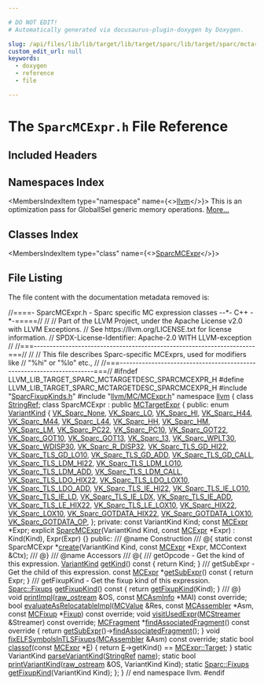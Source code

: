 ```yaml
---

# DO NOT EDIT!
# Automatically generated via docusaurus-plugin-doxygen by Doxygen.

slug: /api/files/lib/lib/target/lib/target/sparc/lib/target/sparc/mctargetdesc/sparcmcexpr-h
custom_edit_url: null
keywords:
  - doxygen
  - reference
  - file

---
```





# The `SparcMCExpr.h` File Reference

<DoxygenPage pluginConfig={pluginConfig}>



## Included Headers

<IncludesList>
<IncludesListItem
  filePath="SparcFixupKinds.h"
  permalink="/docs/api/files/lib/lib/target/lib/target/sparc/lib/target/sparc/mctargetdesc/sparcfixupkinds-h"
  isLocal="true" />
<IncludesListItem
  filePath="llvm/MC/MCExpr.h"
  permalink="/docs/api/files/include/include/llvm/include/llvm/mc/mcexpr-h"
  isLocal="true" />
</IncludesList>

## Namespaces Index

<MembersIndex>

<MembersIndexItem
  type="namespace"
  name={<><a href="/docs/api/namespaces/llvm">llvm</a></>}>
This is an optimization pass for GlobalISel generic memory operations. <a href="/docs/api/namespaces/llvm/#details">More...</a>
</MembersIndexItem>

</MembersIndex>

## Classes Index

<MembersIndex>

<MembersIndexItem
  type="class"
  name={<><a href="/docs/api/classes/llvm/sparcmcexpr">SparcMCExpr</a></>}>
</MembersIndexItem>

</MembersIndex>


## File Listing

The file content with the documentation metadata removed is:

<ProgramListing>

<Link id="l00001" /><CodeLine lineNumber="1"><span class="doxyHighlightComment">//====- SparcMCExpr.h - Sparc specific MC expression classes --&#42;- C++ -&#42;-=====//</span></CodeLine>
<Link id="l00002" /><CodeLine lineNumber="2"><span class="doxyHighlightComment">//</span></CodeLine>
<Link id="l00003" /><CodeLine lineNumber="3"><span class="doxyHighlightComment">// Part of the LLVM Project, under the Apache License v2.0 with LLVM Exceptions.</span></CodeLine>
<Link id="l00004" /><CodeLine lineNumber="4"><span class="doxyHighlightComment">// See https://llvm.org/LICENSE.txt for license information.</span></CodeLine>
<Link id="l00005" /><CodeLine lineNumber="5"><span class="doxyHighlightComment">// SPDX-License-Identifier: Apache-2.0 WITH LLVM-exception</span></CodeLine>
<Link id="l00006" /><CodeLine lineNumber="6"><span class="doxyHighlightComment">//</span></CodeLine>
<Link id="l00007" /><CodeLine lineNumber="7"><span class="doxyHighlightComment">//===----------------------------------------------------------------------===//</span></CodeLine>
<Link id="l00008" /><CodeLine lineNumber="8"><span class="doxyHighlightComment">//</span></CodeLine>
<Link id="l00009" /><CodeLine lineNumber="9"><span class="doxyHighlightComment">// This file describes Sparc-specific MCExprs, used for modifiers like</span></CodeLine>
<Link id="l00010" /><CodeLine lineNumber="10"><span class="doxyHighlightComment">// &quot;%hi&quot; or &quot;%lo&quot; etc.,</span></CodeLine>
<Link id="l00011" /><CodeLine lineNumber="11"><span class="doxyHighlightComment">//</span></CodeLine>
<Link id="l00012" /><CodeLine lineNumber="12"><span class="doxyHighlightComment">//===----------------------------------------------------------------------===//</span></CodeLine>
<Link id="l00013" /><CodeLine lineNumber="13"></CodeLine>
<Link id="l00014" /><CodeLine lineNumber="14"><span class="doxyHighlightPreprocessor">#ifndef LLVM&#95;LIB&#95;TARGET&#95;SPARC&#95;MCTARGETDESC&#95;SPARCMCEXPR&#95;H</span></CodeLine>
<Link id="l00015" /><CodeLine lineNumber="15"><span class="doxyHighlightPreprocessor">#define LLVM&#95;LIB&#95;TARGET&#95;SPARC&#95;MCTARGETDESC&#95;SPARCMCEXPR&#95;H</span></CodeLine>
<Link id="l00016" /><CodeLine lineNumber="16"></CodeLine>
<Link id="l00017" /><CodeLine lineNumber="17"><span class="doxyHighlightPreprocessor">#include &quot;<a href="/docs/api/files/lib/lib/target/lib/target/sparc/lib/target/sparc/mctargetdesc/sparcfixupkinds-h">SparcFixupKinds.h</a>&quot;</span></CodeLine>
<Link id="l00018" /><CodeLine lineNumber="18"><span class="doxyHighlightPreprocessor">#include &quot;<a href="/docs/api/files/include/include/llvm/include/llvm/mc/mcexpr-h">llvm/MC/MCExpr.h</a>&quot;</span></CodeLine>
<Link id="l00019" /><CodeLine lineNumber="19"></CodeLine>
<Link id="l00020" /><CodeLine lineNumber="20"><span class="doxyHighlightKeyword">namespace </span><span class="doxyHighlight"><a href="/docs/api/namespaces/llvm">llvm</a> &#123;</span></CodeLine>
<Link id="l00021" /><CodeLine lineNumber="21"></CodeLine>
<Link id="l00022" /><CodeLine lineNumber="22"><span class="doxyHighlightKeyword">class </span><span class="doxyHighlight"><a href="/docs/api/classes/llvm/stringref">StringRef</a>;</span></CodeLine>
<Link id="l00023" /><CodeLine lineNumber="23" lineLink="/docs/api/classes/llvm/sparcmcexpr"><span class="doxyHighlightKeyword">class </span><span class="doxyHighlight">SparcMCExpr : </span><span class="doxyHighlightKeyword">public</span><span class="doxyHighlight"> <a href="/docs/api/classes/llvm/mctargetexpr/#a8ac1fdf776114a374cd8929fba6b8ccc">MCTargetExpr</a> &#123;</span></CodeLine>
<Link id="l00024" /><CodeLine lineNumber="24"><span class="doxyHighlightKeyword">public</span><span class="doxyHighlight">:</span></CodeLine>
<Link id="l00025" /><CodeLine lineNumber="25" lineLink="/docs/api/classes/llvm/sparcmcexpr/#abeab46e996c332583b97b10b5feb70f0"><span class="doxyHighlight">  </span><span class="doxyHighlightKeyword">enum</span><span class="doxyHighlight"> <a href="/docs/api/classes/llvm/sparcmcexpr/#abeab46e996c332583b97b10b5feb70f0">VariantKind</a> &#123;</span></CodeLine>
<Link id="l00026" /><CodeLine lineNumber="26" lineLink="/docs/api/classes/llvm/sparcmcexpr/#abeab46e996c332583b97b10b5feb70f0a2ce20e1eb69dc725232b82d3c68a211e"><span class="doxyHighlight">    <a href="/docs/api/classes/llvm/sparcmcexpr/#abeab46e996c332583b97b10b5feb70f0a2ce20e1eb69dc725232b82d3c68a211e">VK&#95;Sparc&#95;None</a>,</span></CodeLine>
<Link id="l00027" /><CodeLine lineNumber="27" lineLink="/docs/api/classes/llvm/sparcmcexpr/#abeab46e996c332583b97b10b5feb70f0a7d943f8130bcbcbe1d07fc8093a0d828"><span class="doxyHighlight">    <a href="/docs/api/classes/llvm/sparcmcexpr/#abeab46e996c332583b97b10b5feb70f0a7d943f8130bcbcbe1d07fc8093a0d828">VK&#95;Sparc&#95;LO</a>,</span></CodeLine>
<Link id="l00028" /><CodeLine lineNumber="28" lineLink="/docs/api/classes/llvm/sparcmcexpr/#abeab46e996c332583b97b10b5feb70f0a7cc3a40023555c0f1f8ec0fb52e14643"><span class="doxyHighlight">    <a href="/docs/api/classes/llvm/sparcmcexpr/#abeab46e996c332583b97b10b5feb70f0a7cc3a40023555c0f1f8ec0fb52e14643">VK&#95;Sparc&#95;HI</a>,</span></CodeLine>
<Link id="l00029" /><CodeLine lineNumber="29" lineLink="/docs/api/classes/llvm/sparcmcexpr/#abeab46e996c332583b97b10b5feb70f0a149694e627b7a3afd016ae37cc1abf18"><span class="doxyHighlight">    <a href="/docs/api/classes/llvm/sparcmcexpr/#abeab46e996c332583b97b10b5feb70f0a149694e627b7a3afd016ae37cc1abf18">VK&#95;Sparc&#95;H44</a>,</span></CodeLine>
<Link id="l00030" /><CodeLine lineNumber="30" lineLink="/docs/api/classes/llvm/sparcmcexpr/#abeab46e996c332583b97b10b5feb70f0acd9a32326cc297655ce42f1cb302b68b"><span class="doxyHighlight">    <a href="/docs/api/classes/llvm/sparcmcexpr/#abeab46e996c332583b97b10b5feb70f0acd9a32326cc297655ce42f1cb302b68b">VK&#95;Sparc&#95;M44</a>,</span></CodeLine>
<Link id="l00031" /><CodeLine lineNumber="31" lineLink="/docs/api/classes/llvm/sparcmcexpr/#abeab46e996c332583b97b10b5feb70f0a33e42b130d33bc70b96779be96719c95"><span class="doxyHighlight">    <a href="/docs/api/classes/llvm/sparcmcexpr/#abeab46e996c332583b97b10b5feb70f0a33e42b130d33bc70b96779be96719c95">VK&#95;Sparc&#95;L44</a>,</span></CodeLine>
<Link id="l00032" /><CodeLine lineNumber="32" lineLink="/docs/api/classes/llvm/sparcmcexpr/#abeab46e996c332583b97b10b5feb70f0aacdc766ee0cae5af952c551c6efc0ce6"><span class="doxyHighlight">    <a href="/docs/api/classes/llvm/sparcmcexpr/#abeab46e996c332583b97b10b5feb70f0aacdc766ee0cae5af952c551c6efc0ce6">VK&#95;Sparc&#95;HH</a>,</span></CodeLine>
<Link id="l00033" /><CodeLine lineNumber="33" lineLink="/docs/api/classes/llvm/sparcmcexpr/#abeab46e996c332583b97b10b5feb70f0aa3ed710d0eceeff3a3657b87612459e7"><span class="doxyHighlight">    <a href="/docs/api/classes/llvm/sparcmcexpr/#abeab46e996c332583b97b10b5feb70f0aa3ed710d0eceeff3a3657b87612459e7">VK&#95;Sparc&#95;HM</a>,</span></CodeLine>
<Link id="l00034" /><CodeLine lineNumber="34" lineLink="/docs/api/classes/llvm/sparcmcexpr/#abeab46e996c332583b97b10b5feb70f0a7734fcad9392739266fa9c0bea9f6491"><span class="doxyHighlight">    <a href="/docs/api/classes/llvm/sparcmcexpr/#abeab46e996c332583b97b10b5feb70f0a7734fcad9392739266fa9c0bea9f6491">VK&#95;Sparc&#95;LM</a>,</span></CodeLine>
<Link id="l00035" /><CodeLine lineNumber="35" lineLink="/docs/api/classes/llvm/sparcmcexpr/#abeab46e996c332583b97b10b5feb70f0a12d596dc769c1c497312c35a9fbf7de9"><span class="doxyHighlight">    <a href="/docs/api/classes/llvm/sparcmcexpr/#abeab46e996c332583b97b10b5feb70f0a12d596dc769c1c497312c35a9fbf7de9">VK&#95;Sparc&#95;PC22</a>,</span></CodeLine>
<Link id="l00036" /><CodeLine lineNumber="36" lineLink="/docs/api/classes/llvm/sparcmcexpr/#abeab46e996c332583b97b10b5feb70f0aa1121fa0bf9b15fd6ada2c4bc3c3db13"><span class="doxyHighlight">    <a href="/docs/api/classes/llvm/sparcmcexpr/#abeab46e996c332583b97b10b5feb70f0aa1121fa0bf9b15fd6ada2c4bc3c3db13">VK&#95;Sparc&#95;PC10</a>,</span></CodeLine>
<Link id="l00037" /><CodeLine lineNumber="37" lineLink="/docs/api/classes/llvm/sparcmcexpr/#abeab46e996c332583b97b10b5feb70f0a567ee252480e04bf85b1fc21844ccc08"><span class="doxyHighlight">    <a href="/docs/api/classes/llvm/sparcmcexpr/#abeab46e996c332583b97b10b5feb70f0a567ee252480e04bf85b1fc21844ccc08">VK&#95;Sparc&#95;GOT22</a>,</span></CodeLine>
<Link id="l00038" /><CodeLine lineNumber="38" lineLink="/docs/api/classes/llvm/sparcmcexpr/#abeab46e996c332583b97b10b5feb70f0a0a52e554a258a7d372633a1c06e3fcf8"><span class="doxyHighlight">    <a href="/docs/api/classes/llvm/sparcmcexpr/#abeab46e996c332583b97b10b5feb70f0a0a52e554a258a7d372633a1c06e3fcf8">VK&#95;Sparc&#95;GOT10</a>,</span></CodeLine>
<Link id="l00039" /><CodeLine lineNumber="39" lineLink="/docs/api/classes/llvm/sparcmcexpr/#abeab46e996c332583b97b10b5feb70f0a44a67d006ec25ec5260bd980ba20fc6c"><span class="doxyHighlight">    <a href="/docs/api/classes/llvm/sparcmcexpr/#abeab46e996c332583b97b10b5feb70f0a44a67d006ec25ec5260bd980ba20fc6c">VK&#95;Sparc&#95;GOT13</a>,</span></CodeLine>
<Link id="l00040" /><CodeLine lineNumber="40" lineLink="/docs/api/classes/llvm/sparcmcexpr/#abeab46e996c332583b97b10b5feb70f0a6dc05c49b76aa391f559d973952a2c0d"><span class="doxyHighlight">    <a href="/docs/api/classes/llvm/sparcmcexpr/#abeab46e996c332583b97b10b5feb70f0a6dc05c49b76aa391f559d973952a2c0d">VK&#95;Sparc&#95;13</a>,</span></CodeLine>
<Link id="l00041" /><CodeLine lineNumber="41" lineLink="/docs/api/classes/llvm/sparcmcexpr/#abeab46e996c332583b97b10b5feb70f0a590c6e92dc4e4a6bce8e55207c07afc0"><span class="doxyHighlight">    <a href="/docs/api/classes/llvm/sparcmcexpr/#abeab46e996c332583b97b10b5feb70f0a590c6e92dc4e4a6bce8e55207c07afc0">VK&#95;Sparc&#95;WPLT30</a>,</span></CodeLine>
<Link id="l00042" /><CodeLine lineNumber="42" lineLink="/docs/api/classes/llvm/sparcmcexpr/#abeab46e996c332583b97b10b5feb70f0aea5914496aa2e808c471c9855e9e2403"><span class="doxyHighlight">    <a href="/docs/api/classes/llvm/sparcmcexpr/#abeab46e996c332583b97b10b5feb70f0aea5914496aa2e808c471c9855e9e2403">VK&#95;Sparc&#95;WDISP30</a>,</span></CodeLine>
<Link id="l00043" /><CodeLine lineNumber="43" lineLink="/docs/api/classes/llvm/sparcmcexpr/#abeab46e996c332583b97b10b5feb70f0af92cd2ce45d818cf6690e01518a39b12"><span class="doxyHighlight">    <a href="/docs/api/classes/llvm/sparcmcexpr/#abeab46e996c332583b97b10b5feb70f0af92cd2ce45d818cf6690e01518a39b12">VK&#95;Sparc&#95;R&#95;DISP32</a>,</span></CodeLine>
<Link id="l00044" /><CodeLine lineNumber="44" lineLink="/docs/api/classes/llvm/sparcmcexpr/#abeab46e996c332583b97b10b5feb70f0a9dad0b01511e8face16f8cc70e062232"><span class="doxyHighlight">    <a href="/docs/api/classes/llvm/sparcmcexpr/#abeab46e996c332583b97b10b5feb70f0a9dad0b01511e8face16f8cc70e062232">VK&#95;Sparc&#95;TLS&#95;GD&#95;HI22</a>,</span></CodeLine>
<Link id="l00045" /><CodeLine lineNumber="45" lineLink="/docs/api/classes/llvm/sparcmcexpr/#abeab46e996c332583b97b10b5feb70f0a3ac71b33573ef43ff8b5013b6f4dc25d"><span class="doxyHighlight">    <a href="/docs/api/classes/llvm/sparcmcexpr/#abeab46e996c332583b97b10b5feb70f0a3ac71b33573ef43ff8b5013b6f4dc25d">VK&#95;Sparc&#95;TLS&#95;GD&#95;LO10</a>,</span></CodeLine>
<Link id="l00046" /><CodeLine lineNumber="46" lineLink="/docs/api/classes/llvm/sparcmcexpr/#abeab46e996c332583b97b10b5feb70f0acd233ef9284f92629e64c89b21f0a86d"><span class="doxyHighlight">    <a href="/docs/api/classes/llvm/sparcmcexpr/#abeab46e996c332583b97b10b5feb70f0acd233ef9284f92629e64c89b21f0a86d">VK&#95;Sparc&#95;TLS&#95;GD&#95;ADD</a>,</span></CodeLine>
<Link id="l00047" /><CodeLine lineNumber="47" lineLink="/docs/api/classes/llvm/sparcmcexpr/#abeab46e996c332583b97b10b5feb70f0abeeb1275ea190bb3a8760a0eb4a887ac"><span class="doxyHighlight">    <a href="/docs/api/classes/llvm/sparcmcexpr/#abeab46e996c332583b97b10b5feb70f0abeeb1275ea190bb3a8760a0eb4a887ac">VK&#95;Sparc&#95;TLS&#95;GD&#95;CALL</a>,</span></CodeLine>
<Link id="l00048" /><CodeLine lineNumber="48" lineLink="/docs/api/classes/llvm/sparcmcexpr/#abeab46e996c332583b97b10b5feb70f0affc01e91a9afd407ed37897246d29002"><span class="doxyHighlight">    <a href="/docs/api/classes/llvm/sparcmcexpr/#abeab46e996c332583b97b10b5feb70f0affc01e91a9afd407ed37897246d29002">VK&#95;Sparc&#95;TLS&#95;LDM&#95;HI22</a>,</span></CodeLine>
<Link id="l00049" /><CodeLine lineNumber="49" lineLink="/docs/api/classes/llvm/sparcmcexpr/#abeab46e996c332583b97b10b5feb70f0a0ff450acb7f2102251d49cdc5e264b73"><span class="doxyHighlight">    <a href="/docs/api/classes/llvm/sparcmcexpr/#abeab46e996c332583b97b10b5feb70f0a0ff450acb7f2102251d49cdc5e264b73">VK&#95;Sparc&#95;TLS&#95;LDM&#95;LO10</a>,</span></CodeLine>
<Link id="l00050" /><CodeLine lineNumber="50" lineLink="/docs/api/classes/llvm/sparcmcexpr/#abeab46e996c332583b97b10b5feb70f0a58061e0f2d8f042fa6e7fdfcc177ed0a"><span class="doxyHighlight">    <a href="/docs/api/classes/llvm/sparcmcexpr/#abeab46e996c332583b97b10b5feb70f0a58061e0f2d8f042fa6e7fdfcc177ed0a">VK&#95;Sparc&#95;TLS&#95;LDM&#95;ADD</a>,</span></CodeLine>
<Link id="l00051" /><CodeLine lineNumber="51" lineLink="/docs/api/classes/llvm/sparcmcexpr/#abeab46e996c332583b97b10b5feb70f0a7e414d3bc27c693f028487410a850e31"><span class="doxyHighlight">    <a href="/docs/api/classes/llvm/sparcmcexpr/#abeab46e996c332583b97b10b5feb70f0a7e414d3bc27c693f028487410a850e31">VK&#95;Sparc&#95;TLS&#95;LDM&#95;CALL</a>,</span></CodeLine>
<Link id="l00052" /><CodeLine lineNumber="52" lineLink="/docs/api/classes/llvm/sparcmcexpr/#abeab46e996c332583b97b10b5feb70f0aff138a104ddd424331d02569e1cb379c"><span class="doxyHighlight">    <a href="/docs/api/classes/llvm/sparcmcexpr/#abeab46e996c332583b97b10b5feb70f0aff138a104ddd424331d02569e1cb379c">VK&#95;Sparc&#95;TLS&#95;LDO&#95;HIX22</a>,</span></CodeLine>
<Link id="l00053" /><CodeLine lineNumber="53" lineLink="/docs/api/classes/llvm/sparcmcexpr/#abeab46e996c332583b97b10b5feb70f0a47a470d16ff4332499b0169602010ba8"><span class="doxyHighlight">    <a href="/docs/api/classes/llvm/sparcmcexpr/#abeab46e996c332583b97b10b5feb70f0a47a470d16ff4332499b0169602010ba8">VK&#95;Sparc&#95;TLS&#95;LDO&#95;LOX10</a>,</span></CodeLine>
<Link id="l00054" /><CodeLine lineNumber="54" lineLink="/docs/api/classes/llvm/sparcmcexpr/#abeab46e996c332583b97b10b5feb70f0ae022bee41da8708e26dee16ab90a4dcc"><span class="doxyHighlight">    <a href="/docs/api/classes/llvm/sparcmcexpr/#abeab46e996c332583b97b10b5feb70f0ae022bee41da8708e26dee16ab90a4dcc">VK&#95;Sparc&#95;TLS&#95;LDO&#95;ADD</a>,</span></CodeLine>
<Link id="l00055" /><CodeLine lineNumber="55" lineLink="/docs/api/classes/llvm/sparcmcexpr/#abeab46e996c332583b97b10b5feb70f0a63a897e43fa1abd5e60bbfc19ca092db"><span class="doxyHighlight">    <a href="/docs/api/classes/llvm/sparcmcexpr/#abeab46e996c332583b97b10b5feb70f0a63a897e43fa1abd5e60bbfc19ca092db">VK&#95;Sparc&#95;TLS&#95;IE&#95;HI22</a>,</span></CodeLine>
<Link id="l00056" /><CodeLine lineNumber="56" lineLink="/docs/api/classes/llvm/sparcmcexpr/#abeab46e996c332583b97b10b5feb70f0a8252eb7a6b7e4164527e2348ead44be0"><span class="doxyHighlight">    <a href="/docs/api/classes/llvm/sparcmcexpr/#abeab46e996c332583b97b10b5feb70f0a8252eb7a6b7e4164527e2348ead44be0">VK&#95;Sparc&#95;TLS&#95;IE&#95;LO10</a>,</span></CodeLine>
<Link id="l00057" /><CodeLine lineNumber="57" lineLink="/docs/api/classes/llvm/sparcmcexpr/#abeab46e996c332583b97b10b5feb70f0ac1c8bab39c32c4e9bcae30a5a24a349d"><span class="doxyHighlight">    <a href="/docs/api/classes/llvm/sparcmcexpr/#abeab46e996c332583b97b10b5feb70f0ac1c8bab39c32c4e9bcae30a5a24a349d">VK&#95;Sparc&#95;TLS&#95;IE&#95;LD</a>,</span></CodeLine>
<Link id="l00058" /><CodeLine lineNumber="58" lineLink="/docs/api/classes/llvm/sparcmcexpr/#abeab46e996c332583b97b10b5feb70f0aacaa5b6c84b1210758ec39748a642e21"><span class="doxyHighlight">    <a href="/docs/api/classes/llvm/sparcmcexpr/#abeab46e996c332583b97b10b5feb70f0aacaa5b6c84b1210758ec39748a642e21">VK&#95;Sparc&#95;TLS&#95;IE&#95;LDX</a>,</span></CodeLine>
<Link id="l00059" /><CodeLine lineNumber="59" lineLink="/docs/api/classes/llvm/sparcmcexpr/#abeab46e996c332583b97b10b5feb70f0a2fb42d09a2de76428d48ae8410688513"><span class="doxyHighlight">    <a href="/docs/api/classes/llvm/sparcmcexpr/#abeab46e996c332583b97b10b5feb70f0a2fb42d09a2de76428d48ae8410688513">VK&#95;Sparc&#95;TLS&#95;IE&#95;ADD</a>,</span></CodeLine>
<Link id="l00060" /><CodeLine lineNumber="60" lineLink="/docs/api/classes/llvm/sparcmcexpr/#abeab46e996c332583b97b10b5feb70f0a372f87e883df69c3b70e82db21cc6fec"><span class="doxyHighlight">    <a href="/docs/api/classes/llvm/sparcmcexpr/#abeab46e996c332583b97b10b5feb70f0a372f87e883df69c3b70e82db21cc6fec">VK&#95;Sparc&#95;TLS&#95;LE&#95;HIX22</a>,</span></CodeLine>
<Link id="l00061" /><CodeLine lineNumber="61" lineLink="/docs/api/classes/llvm/sparcmcexpr/#abeab46e996c332583b97b10b5feb70f0a5570cce2bee83481fe954962ae3e6c06"><span class="doxyHighlight">    <a href="/docs/api/classes/llvm/sparcmcexpr/#abeab46e996c332583b97b10b5feb70f0a5570cce2bee83481fe954962ae3e6c06">VK&#95;Sparc&#95;TLS&#95;LE&#95;LOX10</a>,</span></CodeLine>
<Link id="l00062" /><CodeLine lineNumber="62" lineLink="/docs/api/classes/llvm/sparcmcexpr/#abeab46e996c332583b97b10b5feb70f0ab7d50948b8a31e29ebe9f06d29296022"><span class="doxyHighlight">    <a href="/docs/api/classes/llvm/sparcmcexpr/#abeab46e996c332583b97b10b5feb70f0ab7d50948b8a31e29ebe9f06d29296022">VK&#95;Sparc&#95;HIX22</a>,</span></CodeLine>
<Link id="l00063" /><CodeLine lineNumber="63" lineLink="/docs/api/classes/llvm/sparcmcexpr/#abeab46e996c332583b97b10b5feb70f0aa8ad9426fad69e10af7552e35c0d6242"><span class="doxyHighlight">    <a href="/docs/api/classes/llvm/sparcmcexpr/#abeab46e996c332583b97b10b5feb70f0aa8ad9426fad69e10af7552e35c0d6242">VK&#95;Sparc&#95;LOX10</a>,</span></CodeLine>
<Link id="l00064" /><CodeLine lineNumber="64" lineLink="/docs/api/classes/llvm/sparcmcexpr/#abeab46e996c332583b97b10b5feb70f0a371160726b2b6d2fe29d33a3e37b5705"><span class="doxyHighlight">    <a href="/docs/api/classes/llvm/sparcmcexpr/#abeab46e996c332583b97b10b5feb70f0a371160726b2b6d2fe29d33a3e37b5705">VK&#95;Sparc&#95;GOTDATA&#95;HIX22</a>,</span></CodeLine>
<Link id="l00065" /><CodeLine lineNumber="65" lineLink="/docs/api/classes/llvm/sparcmcexpr/#abeab46e996c332583b97b10b5feb70f0af2ecea368b0008b44871c44742405783"><span class="doxyHighlight">    <a href="/docs/api/classes/llvm/sparcmcexpr/#abeab46e996c332583b97b10b5feb70f0af2ecea368b0008b44871c44742405783">VK&#95;Sparc&#95;GOTDATA&#95;LOX10</a>,</span></CodeLine>
<Link id="l00066" /><CodeLine lineNumber="66" lineLink="/docs/api/classes/llvm/sparcmcexpr/#abeab46e996c332583b97b10b5feb70f0af1142f8727b7ef375f7b66f3de9f307c"><span class="doxyHighlight">    <a href="/docs/api/classes/llvm/sparcmcexpr/#abeab46e996c332583b97b10b5feb70f0af1142f8727b7ef375f7b66f3de9f307c">VK&#95;Sparc&#95;GOTDATA&#95;OP</a>,</span></CodeLine>
<Link id="l00067" /><CodeLine lineNumber="67"><span class="doxyHighlight">  &#125;;</span></CodeLine>
<Link id="l00068" /><CodeLine lineNumber="68"></CodeLine>
<Link id="l00069" /><CodeLine lineNumber="69"><span class="doxyHighlightKeyword">private</span><span class="doxyHighlight">:</span></CodeLine>
<Link id="l00070" /><CodeLine lineNumber="70"><span class="doxyHighlight">  </span><span class="doxyHighlightKeyword">const</span><span class="doxyHighlight"> VariantKind Kind;</span></CodeLine>
<Link id="l00071" /><CodeLine lineNumber="71"><span class="doxyHighlight">  </span><span class="doxyHighlightKeyword">const</span><span class="doxyHighlight"> <a href="/docs/api/classes/llvm/mcexpr">MCExpr</a> &#42;Expr;</span></CodeLine>
<Link id="l00072" /><CodeLine lineNumber="72"></CodeLine>
<Link id="l00073" /><CodeLine lineNumber="73"><span class="doxyHighlight">  </span><span class="doxyHighlightKeyword">explicit</span><span class="doxyHighlight"> <a href="/docs/api/classes/llvm/sparcmcexpr">SparcMCExpr</a>(VariantKind Kind, </span><span class="doxyHighlightKeyword">const</span><span class="doxyHighlight"> <a href="/docs/api/classes/llvm/mcexpr">MCExpr</a> &#42;Expr)</span></CodeLine>
<Link id="l00074" /><CodeLine lineNumber="74"><span class="doxyHighlight">      : Kind(Kind), Expr(Expr) &#123;&#125;</span></CodeLine>
<Link id="l00075" /><CodeLine lineNumber="75"></CodeLine>
<Link id="l00076" /><CodeLine lineNumber="76"><span class="doxyHighlightKeyword">public</span><span class="doxyHighlight">:</span></CodeLine>
<Link id="l00077" /><CodeLine lineNumber="77"><span class="doxyHighlightComment">  /// @name Construction</span></CodeLine>
<Link id="l00078" /><CodeLine lineNumber="78"><span class="doxyHighlightComment">  /// @&#123;</span></CodeLine>
<Link id="l00079" /><CodeLine lineNumber="79"></CodeLine>
<Link id="l00080" /><CodeLine lineNumber="80"><span class="doxyHighlight">  </span><span class="doxyHighlightKeyword">static</span><span class="doxyHighlight"> </span><span class="doxyHighlightKeyword">const</span><span class="doxyHighlight"> SparcMCExpr &#42;<a href="/docs/api/classes/llvm/sparcmcexpr/#a70deb9c48e0455e55db69bfd5eea03d2">create</a>(VariantKind Kind, </span><span class="doxyHighlightKeyword">const</span><span class="doxyHighlight"> <a href="/docs/api/classes/llvm/mcexpr/#a7c94b145b6ade90726e2bab678ddc708">MCExpr</a> &#42;Expr,</span></CodeLine>
<Link id="l00081" /><CodeLine lineNumber="81"><span class="doxyHighlight">                                 MCContext &amp;Ctx);</span></CodeLine>
<Link id="l00082" /><CodeLine lineNumber="82"><span class="doxyHighlightComment">  /// @&#125;</span></CodeLine>
<Link id="l00083" /><CodeLine lineNumber="83"><span class="doxyHighlightComment">  /// @name Accessors</span></CodeLine>
<Link id="l00084" /><CodeLine lineNumber="84"><span class="doxyHighlightComment">  /// @&#123;</span></CodeLine>
<Link id="l00085" /><CodeLine lineNumber="85"></CodeLine>
<Link id="l00086" /><CodeLine lineNumber="86"><span class="doxyHighlightComment">  /// getOpcode - Get the kind of this expression.</span></CodeLine>
<Link id="l00087" /><CodeLine lineNumber="87" lineLink="/docs/api/classes/llvm/sparcmcexpr/#ae854f8a87be2a15a84a37bc15bc7a739"><span class="doxyHighlight">  <a href="/docs/api/classes/llvm/sparcmcexpr/#abeab46e996c332583b97b10b5feb70f0">VariantKind</a> <a href="/docs/api/classes/llvm/sparcmcexpr/#ae854f8a87be2a15a84a37bc15bc7a739">getKind</a>()</span><span class="doxyHighlightKeyword"> const </span><span class="doxyHighlight">&#123; </span><span class="doxyHighlightKeywordFlow">return</span><span class="doxyHighlight"> Kind; &#125;</span></CodeLine>
<Link id="l00088" /><CodeLine lineNumber="88"></CodeLine>
<Link id="l00089" /><CodeLine lineNumber="89"><span class="doxyHighlightComment">  /// getSubExpr - Get the child of this expression.</span></CodeLine>
<Link id="l00090" /><CodeLine lineNumber="90" lineLink="/docs/api/classes/llvm/sparcmcexpr/#a059c9ce986366074388c61ad5c8430f2"><span class="doxyHighlight">  </span><span class="doxyHighlightKeyword">const</span><span class="doxyHighlight"> <a href="/docs/api/classes/llvm/mcexpr">MCExpr</a> &#42;<a href="/docs/api/classes/llvm/sparcmcexpr/#a059c9ce986366074388c61ad5c8430f2">getSubExpr</a>()</span><span class="doxyHighlightKeyword"> const </span><span class="doxyHighlight">&#123; </span><span class="doxyHighlightKeywordFlow">return</span><span class="doxyHighlight"> Expr; &#125;</span></CodeLine>
<Link id="l00091" /><CodeLine lineNumber="91"></CodeLine>
<Link id="l00092" /><CodeLine lineNumber="92"><span class="doxyHighlightComment">  /// getFixupKind - Get the fixup kind of this expression.</span></CodeLine>
<Link id="l00093" /><CodeLine lineNumber="93" lineLink="/docs/api/classes/llvm/sparcmcexpr/#a8252a78114a84769c8b7eb0ddc2b2172"><span class="doxyHighlight">  <a href="/docs/api/namespaces/llvm/sparc/#a12da1d52a8de679d4e9d520de5a8502d">Sparc::Fixups</a> <a href="/docs/api/classes/llvm/sparcmcexpr/#a8252a78114a84769c8b7eb0ddc2b2172">getFixupKind</a>()</span><span class="doxyHighlightKeyword"> const </span><span class="doxyHighlight">&#123; </span><span class="doxyHighlightKeywordFlow">return</span><span class="doxyHighlight"> <a href="/docs/api/classes/llvm/sparcmcexpr/#a8252a78114a84769c8b7eb0ddc2b2172">getFixupKind</a>(Kind); &#125;</span></CodeLine>
<Link id="l00094" /><CodeLine lineNumber="94"></CodeLine>
<Link id="l00095" /><CodeLine lineNumber="95"><span class="doxyHighlightComment">  /// @&#125;</span></CodeLine>
<Link id="l00096" /><CodeLine lineNumber="96"><span class="doxyHighlight">  </span><span class="doxyHighlightKeywordType">void</span><span class="doxyHighlight"> <a href="/docs/api/classes/llvm/sparcmcexpr/#aec0abfc0f163ee1620e82cdb7ce9ea13">printImpl</a>(<a href="/docs/api/classes/llvm/raw-ostream">raw&#95;ostream</a> &amp;OS, </span><span class="doxyHighlightKeyword">const</span><span class="doxyHighlight"> <a href="/docs/api/classes/llvm/mcasminfo">MCAsmInfo</a> &#42;MAI) </span><span class="doxyHighlightKeyword">const override</span><span class="doxyHighlight">;</span></CodeLine>
<Link id="l00097" /><CodeLine lineNumber="97"><span class="doxyHighlight">  </span><span class="doxyHighlightKeywordType">bool</span><span class="doxyHighlight"> <a href="/docs/api/classes/llvm/sparcmcexpr/#a408cec492b050bec5d09a6780b2fa980">evaluateAsRelocatableImpl</a>(<a href="/docs/api/classes/llvm/mcvalue">MCValue</a> &amp;Res, </span><span class="doxyHighlightKeyword">const</span><span class="doxyHighlight"> <a href="/docs/api/classes/llvm/mcassembler">MCAssembler</a> &#42;Asm,</span></CodeLine>
<Link id="l00098" /><CodeLine lineNumber="98"><span class="doxyHighlight">                                 </span><span class="doxyHighlightKeyword">const</span><span class="doxyHighlight"> <a href="/docs/api/classes/llvm/mcfixup">MCFixup</a> &#42;<a href="/docs/api/files/lib/lib/target/lib/target/powerpc/ppctlsdynamiccall-cpp/#a4a235aedca5bbfc39934045b6cbf9c70">Fixup</a>) </span><span class="doxyHighlightKeyword">const override</span><span class="doxyHighlight">;</span></CodeLine>
<Link id="l00099" /><CodeLine lineNumber="99"><span class="doxyHighlight">  </span><span class="doxyHighlightKeywordType">void</span><span class="doxyHighlight"> <a href="/docs/api/classes/llvm/sparcmcexpr/#a84606656d540381277112a534617ab22">visitUsedExpr</a>(<a href="/docs/api/classes/llvm/mcstreamer">MCStreamer</a> &amp;Streamer) </span><span class="doxyHighlightKeyword">const override</span><span class="doxyHighlight">;</span></CodeLine>
<Link id="l00100" /><CodeLine lineNumber="100" lineLink="/docs/api/classes/llvm/sparcmcexpr/#adfbbe2390073ea564aa0b9f4086d8c43"><span class="doxyHighlight">  <a href="/docs/api/classes/llvm/mcfragment">MCFragment</a> &#42;<a href="/docs/api/classes/llvm/sparcmcexpr/#adfbbe2390073ea564aa0b9f4086d8c43">findAssociatedFragment</a>()</span><span class="doxyHighlightKeyword"> const override </span><span class="doxyHighlight">&#123;</span></CodeLine>
<Link id="l00101" /><CodeLine lineNumber="101"><span class="doxyHighlight">    </span><span class="doxyHighlightKeywordFlow">return</span><span class="doxyHighlight"> <a href="/docs/api/classes/llvm/sparcmcexpr/#a059c9ce986366074388c61ad5c8430f2">getSubExpr</a>()-&gt;<a href="/docs/api/classes/llvm/mcexpr/#ae4694d7c3e8bb89a9c2fb6227b8aa1df">findAssociatedFragment</a>();</span></CodeLine>
<Link id="l00102" /><CodeLine lineNumber="102"><span class="doxyHighlight">  &#125;</span></CodeLine>
<Link id="l00103" /><CodeLine lineNumber="103"></CodeLine>
<Link id="l00104" /><CodeLine lineNumber="104"><span class="doxyHighlight">  </span><span class="doxyHighlightKeywordType">void</span><span class="doxyHighlight"> <a href="/docs/api/classes/llvm/sparcmcexpr/#ad0abb9491e71c31e77aefd74adb826ee">fixELFSymbolsInTLSFixups</a>(<a href="/docs/api/classes/llvm/mcassembler">MCAssembler</a> &amp;Asm) </span><span class="doxyHighlightKeyword">const override</span><span class="doxyHighlight">;</span></CodeLine>
<Link id="l00105" /><CodeLine lineNumber="105"></CodeLine>
<Link id="l00106" /><CodeLine lineNumber="106" lineLink="/docs/api/classes/llvm/sparcmcexpr/#a20680c3e5b06d06cb84f5760d6b81618"><span class="doxyHighlight">  </span><span class="doxyHighlightKeyword">static</span><span class="doxyHighlight"> </span><span class="doxyHighlightKeywordType">bool</span><span class="doxyHighlight"> <a href="/docs/api/classes/llvm/sparcmcexpr/#a20680c3e5b06d06cb84f5760d6b81618">classof</a>(</span><span class="doxyHighlightKeyword">const</span><span class="doxyHighlight"> <a href="/docs/api/classes/llvm/mcexpr">MCExpr</a> &#42;<a href="/docs/api/files/lib/lib/ir/builtingcs-cpp/#abb2b3a60ccc38a28239e19a1646e0c8a">E</a>) &#123;</span></CodeLine>
<Link id="l00107" /><CodeLine lineNumber="107"><span class="doxyHighlight">    </span><span class="doxyHighlightKeywordFlow">return</span><span class="doxyHighlight"> <a href="/docs/api/files/lib/lib/ir/builtingcs-cpp/#abb2b3a60ccc38a28239e19a1646e0c8a">E</a>-&gt;getKind() == <a href="/docs/api/classes/llvm/mcexpr/#a83112ba0cecd7a7add9f1f9c441d606faa65560b8224a92e80f422df090f07c55">MCExpr::Target</a>;</span></CodeLine>
<Link id="l00108" /><CodeLine lineNumber="108"><span class="doxyHighlight">  &#125;</span></CodeLine>
<Link id="l00109" /><CodeLine lineNumber="109"></CodeLine>
<Link id="l00110" /><CodeLine lineNumber="110"><span class="doxyHighlight">  </span><span class="doxyHighlightKeyword">static</span><span class="doxyHighlight"> VariantKind <a href="/docs/api/classes/llvm/sparcmcexpr/#a8f8493d80b8e10f21a7d4ea16ac003ea">parseVariantKind</a>(<a href="/docs/api/classes/llvm/stringref">StringRef</a> <a href="/docs/api/files/lib/lib/target/lib/target/aarch64/smeabipass-cpp/#a8f8f80d37794cde9472343e4487ba3eb">name</a>);</span></CodeLine>
<Link id="l00111" /><CodeLine lineNumber="111"><span class="doxyHighlight">  </span><span class="doxyHighlightKeyword">static</span><span class="doxyHighlight"> </span><span class="doxyHighlightKeywordType">bool</span><span class="doxyHighlight"> <a href="/docs/api/classes/llvm/sparcmcexpr/#aa2eb927068968a5e489d0a4fcbf57bb2">printVariantKind</a>(<a href="/docs/api/classes/llvm/raw-ostream">raw&#95;ostream</a> &amp;OS, VariantKind Kind);</span></CodeLine>
<Link id="l00112" /><CodeLine lineNumber="112"><span class="doxyHighlight">  </span><span class="doxyHighlightKeyword">static</span><span class="doxyHighlight"> <a href="/docs/api/namespaces/llvm/sparc/#a12da1d52a8de679d4e9d520de5a8502d">Sparc::Fixups</a> <a href="/docs/api/classes/llvm/sparcmcexpr/#a8252a78114a84769c8b7eb0ddc2b2172">getFixupKind</a>(VariantKind Kind);</span></CodeLine>
<Link id="l00113" /><CodeLine lineNumber="113"><span class="doxyHighlight">&#125;;</span></CodeLine>
<Link id="l00114" /><CodeLine lineNumber="114"></CodeLine>
<Link id="l00115" /><CodeLine lineNumber="115"><span class="doxyHighlight">&#125; </span><span class="doxyHighlightComment">// end namespace llvm.</span></CodeLine>
<Link id="l00116" /><CodeLine lineNumber="116"></CodeLine>
<Link id="l00117" /><CodeLine lineNumber="117"><span class="doxyHighlightPreprocessor">#endif</span></CodeLine>

</ProgramListing>


</DoxygenPage>
